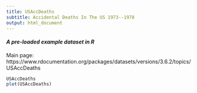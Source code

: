 ```yaml
---
title: USAccDeaths
subtitle: Accidental Deaths In The US 1973--1978
output: html_document
---
```


#### *A pre-loaded example dataset in R*
Main page: https://www.rdocumentation.org/packages/datasets/versions/3.6.2/topics/USAccDeaths

```r
USAccDeaths
plot(USAccDeaths)
```
